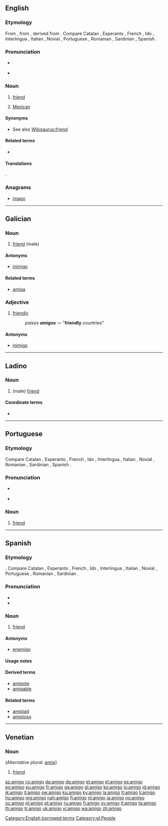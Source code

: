 {{also|amìgo}}
==English==

===Etymology===
From {{etyl|es}}, from {{etyl|la}} {{term|amicus||friend|lang=la}}, derived from {{term|amo|amare|love|lang=la}}. Compare Catalan {{term|amic|lang=ca}}, Esperanto {{term|amiko|lang=eo}}, French {{term|ami|lang=fr}}, Ido {{term|amiko|lang=io}}, Interlingua {{term|amico|lang=ia}}, Italian {{term|amico|lang=it}}, Novial {{term|amike|lang=nov}}, Portuguese {{term|amigo|lang=pt}}, Romanian {{term|amic|lang=ro}}, Sardinian {{term|amícu|lang=sc}}, Spanish {{term|amigo|lang=es}}.

===Pronunciation===
* {{a|UK}} {{IPA|/əˈmiː.ɡəʊ/}}
* {{a|US}} {{IPA|[əˈmiɡoʊ]}}

===Noun===

{{en-noun}}

# {{context|casual term}} [[friend]]
# {{context|casual term|mainly California|informal}} [[Mexican]]

====Synonyms====
* See also [[Wikisaurus:friend]]

====Related terms====
* {{l||amiga|gloss=female friend; female Mexican}}

====Translations====
{{trans-see|friend}}.
{{trans-top|informal: Mexican}}
{{trans-mid}}
{{trans-bottom}}

===Anagrams===
* [[imago#English|imago]]

[[Category:English borrowed terms]]

----

==Galician==

===Noun===
{{gl-noun|m}}

# [[friend]] (male)

====Antonyms====
* {{sense|friend}} [[inimigo]]

====Related terms====
* [[amiga]]

===Adjective===
{{gl-adj|f=amiga}}

# [[friendly]]
#: ''países '''amigos''''' — "'''friendly''' countries"

====Antonyms====
* {{sense|friendly}} [[inimigo]]

[[Category:gl:People]]

----

==Ladino==

===Noun===
{{lad-noun|l|heb=אמיגו|g=m}}

# (male) [[friend]]

====Coordinate terms====
* {{l|lad|amiga}}

----

==Portuguese==

===Etymology===
Compare Catalan {{term|amic}}, Esperanto {{term|amiko}}, French {{term|ami}}, Ido {{term|amiko}}, Interlingua {{term|amico}}, Italian {{term|amico}}, Novial {{term|amike}}, Romanian {{term|amic}}, Sardinian {{term|amícu}}, Spanish {{term|amigo|lang=es}}.

===Pronunciation===
* {{a|PT}} {{IPA|/ɐˈmiɣu/|lang=pt}}
* {{a|BR}} {{IPA|/ɐˈmiɡu/|lang=pt}}

===Noun===
{{pt-noun|m|f=amiga}}

# [[friend]]

----

==Spanish==

===Etymology===
{{etyl|la|es}} {{term|amicus||friend}}.  Compare Catalan {{term|amic}}, Esperanto {{term|amiko}}, French {{term|ami}}, Ido {{term|amiko}}, Interlingua {{term|amico}}, Italian {{term|amico}}, Novial {{term|amike}}, Portuguese {{term|amigo|lang=pt}}, Romanian {{term|amic}}, Sardinian {{term|amícu}}.

===Pronunciation===
* {{IPA|lang=es|/aˈmiɣo/}}
* {{rhymes|iɣo|lang=es}}

===Noun===
{{es-noun|m|f=amiga}}

# [[friend]]

====Antonyms====
* [[enemigo]]

====Usage notes====
{{es-note-noun-mf}}

====Derived terms====
* [[amigote]] {{m}}
* [[amigable]]

====Related terms====
* [[amistad]]
* [[amistoso]]

----

==Venetian==

===Noun===
{{vec-noun|amig|m|o|hi}} (''Alternative plural'': [[amisi]])

# [[friend]]

[[az:amigo]]
[[cs:amigo]]
[[da:amigo]]
[[de:amigo]]
[[et:amigo]]
[[el:amigo]]
[[es:amigo]]
[[eo:amigo]]
[[eu:amigo]]
[[fr:amigo]]
[[ga:amigo]]
[[gl:amigo]]
[[ko:amigo]]
[[io:amigo]]
[[id:amigo]]
[[ik:amigo]]
[[it:amigo]]
[[sw:amigo]]
[[ku:amigo]]
[[ky:amigo]]
[[la:amigo]]
[[lt:amigo]]
[[li:amigo]]
[[hu:amigo]]
[[mg:amigo]]
[[nah:amigo]]
[[fj:amigo]]
[[nl:amigo]]
[[ja:amigo]]
[[no:amigo]]
[[oc:amigo]]
[[pl:amigo]]
[[pt:amigo]]
[[ru:amigo]]
[[fi:amigo]]
[[sv:amigo]]
[[tl:amigo]]
[[ta:amigo]]
[[th:amigo]]
[[tr:amigo]]
[[uk:amigo]]
[[vi:amigo]]
[[wa:amigo]]
[[zh:amigo]]